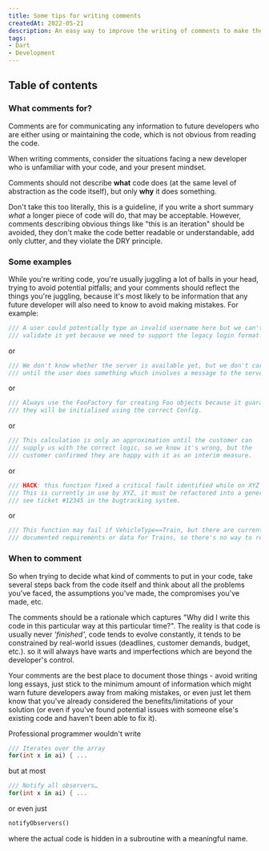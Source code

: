 ```yaml
---
title: Some tips for writing comments
createdAt: 2022-05-21
description: An easy way to improve the writing of comments to make them useful.
tags:
- Dart
- Development
---
```


## Table of contents

### What comments for?

Comments are for communicating any information to future developers who are either using or maintaining the code, which is not obvious from reading the code.

When writing comments, consider the situations facing a new developer who is unfamiliar with your code, and your present mindset.

Comments should not describe **what** code does (at the same level of abstraction as the code itself), but only **why** it does something.

Don't take this too literally, this is a guideline, if you write a short summary *what* a longer piece of code will do, that may be acceptable. However, comments describing obvious things like "this is an iteration" should be avoided, they don't make the code better readable or understandable, add only clutter, and they violate the DRY principle.

### Some examples

While you're writing code, you're usually juggling a lot of balls in your head, trying to avoid potential pitfalls; and your comments should reflect the things you're juggling, because it's most likely to be information that any future developer will also need to know to avoid making mistakes. For example:

```dart
/// A user could potentially type an invalid username here but we can't
/// validate it yet because we need to support the legacy login format.
```

or

```dart
/// We don't know whether the server is available yet, but we don't care
/// until the user does something which involves a message to the server.
```

or

```dart
/// Always use the FooFactory for creating Foo objects because it guarantees
/// they will be initialised using the correct Config.
```

or

```dart
/// This calculation is only an approximation until the customer can
/// supply us with the correct logic, so we know it's wrong, but the
/// customer confirmed they are happy with it as an interim measure.
```

or

```dart
/// HACK: this function fixed a critical fault identified while on XYZ customer site.
/// This is currently in use by XYZ, it must be refactored into a generic solution ASAP.
/// see ticket #12345 in the bugtracking system.
```

or

```dart
/// This function may fail if VehicleType==Train, but there are currently no
/// documented requirements or data for Trains, so there's no way to reliably test it.
```

### When to comment

So when trying to decide what kind of comments to put in your code, take several steps back from the code itself and think about all the problems you've faced, the assumptions you've made, the compromises you've made, etc.

The comments should be a rationale which captures "Why did I write this code in this particular way at this particular time?". The reality is that code is usually never *'finished'*, code tends to evolve constantly, it tends to be constrained by real-world issues (deadlines, customer demands, budget, etc.). so it will always have warts and imperfections which are beyond the developer's control.

Your comments are the best place to document those things - avoid writing long essays, just stick to the minimum amount of information which might warn future developers away from making mistakes, or even just let them know that you've already considered the benefits/limitations of your solution (or even if you've found potential issues with someone else's existing code and haven't been able to fix it).

Professional programmer wouldn't write

```dart
/// Iterates over the array
for(int x in ai) { ...
```

but at most

```dart
/// Notify all observers…
for(int x in ai) { ...
```

or even just

```dart
notifyObservers()
```

where the actual code is hidden in a subroutine with a meaningful name.

